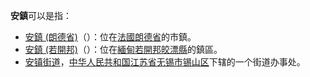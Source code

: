 '''安鎮'''可以是指：

*[[安鎮_(朗德省)|安鎮 (朗德省)]]（{{lang-fr|Hinx}}）：位在[[法國|法國]][[朗德省|朗德省]]的市鎮。
*[[安鎮_(若開邦)|安鎮 (若開邦)]]（{{lang-my|အမ်းမြို့နယ်}}）：位在[[緬甸|緬甸]][[若開邦|若開邦]][[皎漂縣|皎漂縣]]的鎮區。
*[[安镇街道|安镇街道]]，[[中华人民共和国|中华人民共和国]][[江苏省|江苏省]][[无锡市|无锡市]][[锡山区|锡山区]]下辖的一个街道办事处。

{{disambig}}